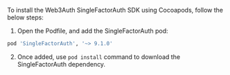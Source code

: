 To install the Web3Auth SingleFactorAuth SDK using Cocoapods, follow the below steps:

1. Open the Podfile, and add the SingleFactorAuth pod:

```sh
pod 'SingleFactorAuth', '~> 9.1.0'
```

2. Once added, use `pod install` command to download the SingleFactorAuth dependency.
